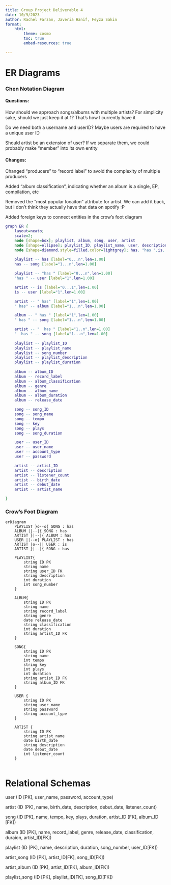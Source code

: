 ```yaml
---
title: Group Project Deliverable 4
date: 10/9/2023
author: Rachel Farzan, Javeria Hanif, Feyza Sakin
format:
    html:
        theme: cosmo
        toc: true
        embed-resources: true

---
```


# ER Diagrams
### Chen Notation Diagram

#### Questions:

How should we approach songs/albums with multiple artists? For simplicity sake, should we just keep it at 1? That's how I currently have it

Do we need both a username and userID? Maybe users are required to have a unique user ID

Should artist be an extension of user? If we separate them, we could probably make "member" into its own entity

#### Changes:

Changed "producers" to "record label" to avoid the complexity of multiple producers

Added "album classification", indicating whether an album is a single, EP, compilation, etc

Removed the "most popular locaiton" attribute for artist. We can add it back, but I don't think they actually have that data on spotify :P

Added foreign keys to connect entities in the crow's foot diagram

```dot
graph ER {
    layout=neato;
    scale=2;
    node [shape=box]; playlist, album, song, user, artist
    node [shape=ellipse]; playlist_ID, playlist_name, user, description, album_ID, album_name, record_label, genre, song_ID, song_name, tempo, key, user_ID, user_name, password, account_type, listener_count, plays, song_number, album_classification, playlist_description, album_duration, song_duration, release_date, birth_date, debut_date,playlist_duration, artist_name, artist_ID
    node [shape=diamond,style=filled,color=lightgrey]; has, "has ",is, " has", " has ", "  has "
    
    playlist -- has [label="0...n",len=1.00]
    has -- song [label="1...n",len=1.00]

    playlist -- "has " [label="0...n",len=1.00]
    "has " -- user [label="1",len=1.00]

    artist -- is [label="0...1",len=1.00]
    is -- user [label="1",len=1.00]

    artist -- " has" [label="1",len=1.00]
    " has" -- album [label="1...n",len=1.00]

    album -- " has " [label="1",len=1.00]
    " has " -- song [label="1...n",len=1.00]

    artist -- "  has " [label="1..n",len=1.00]
    "  has " -- song [label="1...n",len=1.00]
    
    playlist -- playlist_ID
    playlist -- playlist_name
    playlist -- song_number
    playlist -- playlist_description
    playlist -- playlist_duration
    
    album -- album_ID
    album -- record_label
    album -- album_classification
    album -- genre
    album -- album_name
    album -- album_duration
    album -- release_date

    song -- song_ID
    song -- song_name
    song -- tempo
    song -- key
    song -- plays
    song -- song_duration

    user -- user_ID
    user -- user_name
    user -- account_type
    user -- password

    artist -- artist_ID
    artist -- description
    artist -- listener_count
    artist -- birth_date
    artist -- debut_date
    artist -- artist_name

} 
```

### Crow's Foot Diagram
```mermaid
erDiagram
    PLAYLIST }o--o{ SONG : has
    ALBUM ||--|{ SONG : has
    ARTIST }|--|{ ALBUM : has
    USER ||--o{ PLAYLIST : has
    ARTIST |o--|| USER : is
    ARTIST }|--|{ SONG : has

    PLAYLIST{
        string ID PK
        string name
        string user_ID FK
        string description
        int duration
        int song_number
    }

    ALBUM{
        string ID PK
        string name
        string record_label
        string genre
        date release_date
        string classification
        int duration
        string artist_ID FK
    }

    SONG{
        string ID PK
        string name
        int tempo
        string key
        int plays
        int duration
        string artist_ID FK
        string album_ID FK
    } 

    USER {
        string ID PK
        string user_name
        string password
        string account_type
    }

    ARTIST {
        string ID PK
        string artist_name
        date birth_date
        string description
        date debut_date
        int listener_count
    }


```

# Relational Schemas

user (ID [PK], user_name, password, account_type)

artist (ID [PK], name, birth_date, description, debut_date, listener_count)

song (ID [PK], name, tempo, key, plays, duration, artist_ID [FK], album_ID [FK])

album (ID [PK], name, record_label, genre, release_date, classification, duraion, artist_ID[FK])

playlist (ID [PK], name, description, duration, song_number, user_ID[FK])

artist_song (ID [PK], artist_ID[FK], song_ID[FK])

artist_album (ID [PK], artist_ID[FK], album_ID[FK])

playlist_song (ID [PK], playlist_ID[FK], song_ID[FK])